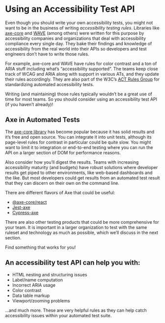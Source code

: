 # Using an Accessibility Test API

Even though you should write your own accessibility tests, you might not want to be in the business of writing _accessibility testing rules_. Libraries like [axe-core](https://github.com/dequelabs/axe-core) and [WAVE](https://wave.webaim.org/api/) (among others) were written for this purpose by accessibility companies and organizations that deal with accessibility compliance every single day. They bake their findings and knowledge of accessibility from the real world into their APIs so developers and test engineers don’t have to write those rules.

For example, axe-core and WAVE have rules for color contrast and a ton of ARIA stuff including what’s “accessibility supported”. The teams keep close track of WCAG and ARIA along with support in various ATs, and they update their rules accordingly. They are also part of the W3C’s [ACT Rules Group](https://act-rules.github.io/pages/about) for standardizing automated accessibility tests.

Writing (and maintaining) those rules typically wouldn’t be a great use of time for most teams. So you should consider using an accessibility test API (if you haven’t already)!

## Axe in Automated Tests

The [axe-core library](https://github.com/dequelabs/axe-core) has become popular because it has solid results and it’s free and open source. You can integrate it into unit tests, although its page-level rules for contrast in particular could be quite slow. You might want to limit it to integration or end-to-end testing where you can run the API on a larger section of DOM for performance reasons.

Also consider how you’ll digest the results. Teams with increasing accessibility maturity (and budgets) have robust solutions where developer results get piped to other environments, like web-based dashboards and the like. But most developers could get results from an automated test result that they can discern on their own on the command line.

There are different flavors of Axe that could be useful:

- [@axe-core/react](https://www.npmjs.com/package/@axe-core/react)
- [Jest-axe](https://www.npmjs.com/package/jest-axe)
- [Cypress-axe](https://www.npmjs.com/package/cypress-axe)

There are also other testing products that could be more comprehensive for your team. It is important in a larger organization to test with the same ruleset and technology as much as possible, which we’ll discuss in the next section.

Find something that works for you!

## An accessibility test API can help you with:

- HTML nesting and structuring issues
- Label/name computation
- Incorrect ARIA usage
- Color contrast
- Data table markup
- Viewport/zooming problems

...and much more. These are very helpful rules as they can help catch accessibility issues within your automated test suite.
